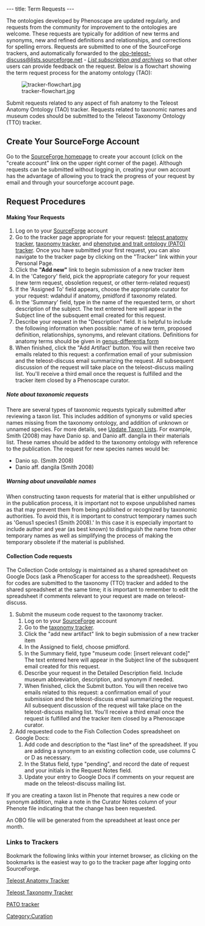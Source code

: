 ---
title: Term Requests
---

The ontologies developed by Phenoscape are updated regularly, and requests from the community for improvement to the ontologies are welcome.  These requests are typically for addition of new terms and synonyms, new and refined definitions and relationships, and corrections for spelling errors. Requests are submitted to one of the SourceForge trackers, and automatically forwarded to the [mailto:obo-teleost-discuss%40lists%2e.sourceforge%2enet obo-teleost-discuss&#64;lists&#46;sourceforge&#46;net] - ''[https://lists.sourceforge.net/lists/listinfo/obo-teleost-discuss List subscription and archives]'' so that other users can provide feedback on the request. Below is a flowchart showing the term request process for the anatomy ontology (TAO):

[[Image:tracker-flowchart.jpg]]

Submit requests related to any aspect of fish anatomy to the Teleost Anatomy Ontology (TAO) tracker. Requests related to taxonomic names and museum codes should be submitted to the Teleost Taxonomy Ontology (TTO) tracker.

==Create Your SourceForge Account==
Go to the [http://sourceforge.net/ SourceForge homepage] to create your account (click on the "create account" link on the upper right corner of the page). Although requests can be submitted without logging in, creating your own account has the advantage of allowing you to track the progress of your request by email and through your sourceforge account page.

==Request Procedures==
====Making Your Requests====
# Log on to your [http://sourceforge.net/ SourceForge] account
# Go to the tracker page appropriate for your request: [http://sourceforge.net/tracker/?group_id=76834&atid=994764 teleost anatomy tracker], [http://sourceforge.net/tracker/?atid=1046550&group_id=76834&func=browse taxonomy tracker], and [http://sourceforge.net/tracker/?group_id=76834&atid=595654 phenotype and trait ontology (PATO) tracker]. Once you have submitted your first request, you can also navigate to the tracker page by clicking on the "Tracker" link within your Personal Page.
# Click the '''"Add new"''' link to begin submission of a new tracker item
# In the 'Category' field, pick the appropriate category for your request (new term request, obsoletion request, or other term-related request)
#  If the 'Assigned To' field appears, choose the appropriate curator for your request: wdahdul if anatomy, pmidford if taxonomy related.
#  In the 'Summary' field, type in the name of the requested term, or short description of the subject.  The text entered here will appear in the Subject line of the subsquent email created for this request.
#  Describe your request in the "Description" field.  It is helpful to include the following information when possible:  name of new term, proposed definition, relationships, synonyms, and relevant citations. Definitions for anatomy terms should be given in [[Teleost_Anatomy_Ontology#Genus-differentia_definitions|genus-differentia form]]
# When finished, click the "Add Artifact' button.  You will then receive two emails related to this request: a confirmation email of your submission and the teleost-discuss email summarizing the request. All subsequent discussion of the request will take place on the teleost-discuss mailing list. You'll receive a third email once the request is fulfilled and the tracker item closed by a Phenoscape curator.

=====Note about taxonomic requests=====
There are several types of taxonomic requests typically submitted after reviewing a taxon list.  This includes addition of synonyms or valid species names missing from the taxonomy ontology, and addition of unknown or unnamed species. For more details, see [[Update Taxon Lists]]. For example, Smith (2008) may have Danio sp. and Danio aff. dangila in their materials list.  These names should be added to the taxonomy ontology with reference to the publication.  The request for new species names would be:
*Danio sp. (Smith 2008)
*Danio aff. dangila (Smith 2008)

=====Warning about unavailable names=====
When constructing taxon requests for material that is either unpublished or in the publication process, it is important not to expose unpublished names as that may prevent them from being published or recognized by taxonomic authorities.  To avoid this, it is important to construct temporary names such as 'Genus1 species1 (Smith 2008).'  In this case it is especially important to include author and year (as best known) to distinguish the name from other temporary names as well as simplifying the process of making the temporary obsolete if the material is published.

====Collection Code requests====

The Collection Code ontology is maintained as a shared spreadsheet on Google Docs (ask a PhenoScaper for access to the spreadsheet). Requests for codes are submitted to the taxonomy (TTO) tracker and added to the shared spreadsheet at the same time; it is important to remember to edit the spreadsheet if comments relevant to your request are made on teleost-discuss.

#Submit the museum code request to the taxonomy tracker.
##Log on to your [http://sourceforge.net/ SourceForge] account
##Go to the [http://sourceforge.net/tracker/?atid=1046550&group_id=76834&func=browse taxonomy tracker].
## Click the "add new artifact" link to begin submission of a new tracker item
##  In the Assigned to field, choose pmidford.
##  In the Summary field, type "museum code: [insert relevant code]" The text entered here will appear in the Subject line of the subsquent email created for this request.
##  Describe your request in the Detailed Description field.  Include museum abbreviation, description, and synonym if needed.
## When finished, click the Submit button.  You will then receive two emails related to this request: a confirmation email of your submission and the teleost-discuss email summarizing the request. All subsequent discussion of the request will take place on the teleost-discuss mailing list. You'll receive a third email once the request is fulfilled and the tracker item closed by a Phenoscape curator.
#Add requested code to the Fish Collection Codes spreadsheet on Google Docs:
##Add code and description to the *last line* of the spreadsheet.  If you are adding a synonym to an existing collection code, use columns C or D as necessary.
##In the Status field, type "pending", and record the date of request and your initials in the Request Notes field.
##Update your entry to Google Docs if comments on your request are made on the teleost-discuss mailing list.


If you are creating a taxon list in Phenote that requires a new code or synonym addition, make a note in the Curator Notes column of your Phenote file indicating that the change has been requested.

An OBO file will be generated from the spreadsheet at least once per month.

===Links to Trackers===
Bookmark the following links within your internet browser, as clicking on the bookmarks is the easiest way to go to the tracker page after logging onto SourceForge.

[http://sourceforge.net/tracker/?group_id=76834&atid=994764 Teleost Anatomy Tracker]

[http://sourceforge.net/tracker/?atid=1046550&group_id=76834&func=browse Teleost Taxonomy Tracker]

[http://sourceforge.net/tracker/?group_id=76834&atid=595654 PATO tracker]

[[Category:Curation]]
